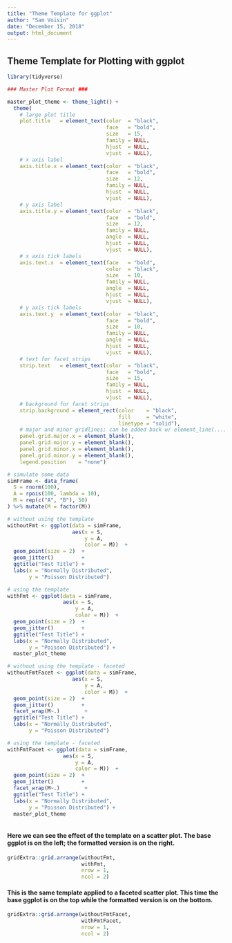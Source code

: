 ```yaml
---
title: "Theme Template for ggplot"
author: "Sam Voisin"
date: "December 15, 2018"
output: html_document
---
```


## Theme Template for Plotting with ggplot

```r

library(tidyverse)

### Master Plot Format ###

master_plot_theme <- theme_light() +
  theme(
    # large plot title
    plot.title   = element_text(color  = "black",
                                face   = "bold",
                                size   = 15,
                                family = NULL,
                                hjust  = NULL,
                                vjust  = NULL),
    # x axis label
    axis.title.x = element_text(color  = "black",
                                face   = "bold",
                                size   = 12,
                                family = NULL,
                                hjust  = NULL,
                                vjust  = NULL),
    # y axis label
    axis.title.y = element_text(color  = "black",
                                face   = "bold",
                                size   = 12,
                                family = NULL,
                                angle  = NULL,
                                hjust  = NULL,
                                vjust  = NULL),
    # x axis tick labels
    axis.text.x  = element_text(face   = "bold",
                                color  = "black",
                                size   = 10,
                                family = NULL,
                                angle  = NULL,
                                hjust  = NULL,
                                vjust  = NULL),
    # y axis tick labels
    axis.text.y  = element_text(color  = "black",
                                face   = "bold",
                                size   = 10,
                                family = NULL,
                                angle  = NULL,
                                hjust  = NULL,
                                vjust  = NULL),
    # text for facet strips
    strip.text   = element_text(color  = "black",
                                face   = "bold",
                                size   = 15,
                                family = NULL,
                                hjust  = NULL,
                                vjust  = NULL),
    # background for facet strips
    strip.background = element_rect(color    = "black",
                                    fill     = "white",
                                    linetype = "solid"),
    # major and minor gridlines; can be added back w/ element_line(...)
    panel.grid.major.x = element_blank(),
    panel.grid.major.y = element_blank(),
    panel.grid.minor.x = element_blank(),
    panel.grid.minor.y = element_blank(),
    legend.position    = "none")

```



```r

# simulate some data
simFrame <- data_frame(
  S = rnorm(100),
  A = rpois(100, lambda = 10),
  M = rep(c("A", "B"), 50)
) %>% mutate(M = factor(M))

# without using the template
withoutFmt <- ggplot(data = simFrame,
                     aes(x = S,
                         y = A,
                         color = M))  +
  geom_point(size = 2)  +
  geom_jitter()         + 
  ggtitle("Test Title") +
  labs(x = "Normally Distributed",
       y = "Poisson Distributed")

# using the template
withFmt <- ggplot(data = simFrame,
                  aes(x = S,
                      y = A,
                      color = M))  +
  geom_point(size = 2)  +
  geom_jitter()         + 
  ggtitle("Test Title") +
  labs(x = "Normally Distributed",
       y = "Poisson Distributed") +
  master_plot_theme

# without using the template - faceted
withoutFmtFacet <- ggplot(data = simFrame,
                     aes(x = S,
                         y = A,
                         color = M))  +
  geom_point(size = 2)  +
  geom_jitter()         + 
  facet_wrap(M~.)        +
  ggtitle("Test Title") +
  labs(x = "Normally Distributed",
       y = "Poisson Distributed")

# using the template - faceted
withFmtFacet <- ggplot(data = simFrame,
                  aes(x = S,
                      y = A,
                      color = M))  +
  geom_point(size = 2)  +
  geom_jitter()         + 
  facet_wrap(M~.)        +
  ggtitle("Test Title") +
  labs(x = "Normally Distributed",
       y = "Poisson Distributed") +
  master_plot_theme



```

#### Here we can see the effect of the template on a scatter plot. The base ggplot is on the left; the formatted version is on the right.

```r

gridExtra::grid.arrange(withoutFmt,
                        withFmt,
                        nrow = 1,
                        ncol = 2)

```

#### This is the same template applied to a faceted scatter plot. This time the base ggplot is on the top while the formatted version is on the bottom.

```r

gridExtra::grid.arrange(withoutFmtFacet,
                        withFmtFacet,
                        nrow = 1,
                        ncol = 2)

```






















